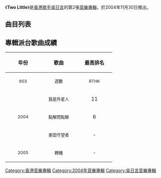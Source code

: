 {{Album infobox | <!-- See Wikipedia:WikiProject_Albums -->
| Name = Two Little
| Type = EP
| Artist = [[吳日言|吳日言]]
| Cover = 
| Released = 2004年11月30日
| Recorded = 2004年
| Genre = 粵語
| Length = 
| Label = [[Silly_Thing|Silly Thing]]
|  Last album = [[Little_One|Little One]]<br>（2004年）
|  This album = '''Two Little'''<br>（2004年）
|  Next album = [[Trio:_My_Little_Collection|Trio: My Little Collection]]<br>（2005年）
}}

《'''Two Little'''》是[[香港|香港]][[歌手|歌手]][[吳日言|吳日言]]的第2張[[音樂專輯|音樂專輯]]，於2004年11月30日推出。

== 曲目列表 ==
{{tracklist
| headline = Visual
| font_size = 90%
| total_length = 

| title1 = Computer Data, Not Playable
| length1 = 

| title2 = 我是外星人
| note2 = MV
| length2 = 
}}

{{tracklist
| headline = Audio
| font_size = 90%
| total_length =

| title3 = 我是外星人
| music3 = [[Polly|Polly]]
| lyrics3 = [[Paul_Wan|Paul Wan]]
| arranger3 = [[胡波|胡波]]，[[藝琛|藝琛]]
| producer3 = [[歐陽燊|歐陽燊]]，胡波
| longnote3 = 
| length3 = 

| title4 = 點解問點解
| music4 = [[Eric_Kwok|Eric Kwok]]
| lyrics4 = Paul Wan
| arranger4 = Eric Kwok
| producer4 = Eric Kwok
| longnote4 = 
| length4 = 

| title5 = 多多指教
| music5 = Eric Kwok
| lyrics5 = [[李峻一|李峻一]]
| arranger5 = Eric Kwok
| producer5 = Eric Kwok
| longnote5 = 
| length5 = 

| title6 = 轉機
| music6 = [[伍仲衡|伍仲衡]]
| lyrics6 = [[鄺兆昌|青介]]
| arranger6 = [[王雙駿|王雙駿]]
| producer6 = 王雙駿
| longnote6 = 
| length6 = 

| title7 = 麥田守望者
| music7 = 王雙駿
| lyrics7 = [[林若寧|林若寧]]
| arranger7 = 王雙駿
| producer7 = 王雙駿
| longnote7 = 
| length7 = 

| title8 = 吉他與琵琶
| music8 = [[尤靜波|尤靜波]]
| lyrics8 = 尤靜波
| arranger8 = 胡波
| producer8 = 胡波
| longnote8 = 
| length8 = 
}}

== 專輯派台歌曲成績 ==
{| class="wikitable"
!align="center" rowspan="2" | 年份
!align="center" rowspan="2" | 歌曲
!align="center" colspan="8" | 最高排名
|-
!width="100"|<small>903</small> !! width="100"|<small>週數</small> !! width="100"|<small>RTHK</small> !! width="100"|<small>週數</small> !! width="100"|<small>997</small> !! width="100"|<small>週數</small> !! width="100"|<small>TVB</small> !! width="100"|<small>週數</small>
|-
|align="center" rowspan="3"| <small>2004</small> ||align="center"| <small>我是外星人</small> ||align="center"| 11 ||align="center"| - ||align="center"| 3 ||align="center"| - ||align="center"| '''1''' ||align="center"| - ||align="center"| 3 ||align="center"| -
|-
|align="center"| <small>點解問點解</small> ||align="center"| 6 ||align="center"| - ||align="center"| - ||align="center"| - ||align="center"| 5 ||align="center"| - ||align="center"| 5 ||align="center"| -
|-
|align="center"| <small>麥田守望者</small> ||align="center"| - ||align="center"| - ||align="center"| - ||align="center"| - ||align="center"| - ||align="center"| - ||align="center"| - ||align="center"| -
|-
|align="center"| <small>2005</small> ||align="center"| <small>轉機</small> ||align="center"| - ||align="center"| - ||align="center"| - ||align="center"| 11 ||align="center"| - ||align="center"| - ||align="center"| -
|}

[[Category:香港音樂專輯|Category:香港音樂專輯]]
[[Category:2004年音樂專輯|Category:2004年音樂專輯]]
[[Category:吳日言音樂專輯|Category:吳日言音樂專輯]]